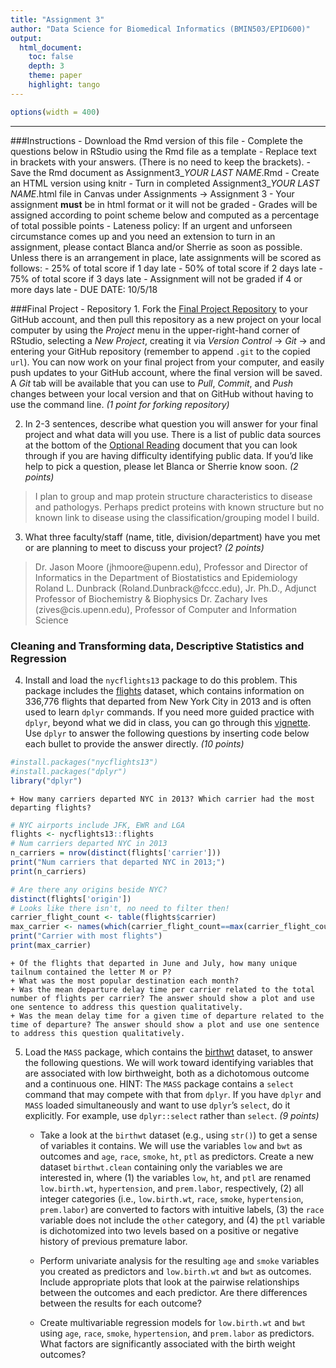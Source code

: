 ```yaml
---
title: "Assignment 3"
author: "Data Science for Biomedical Informatics (BMIN503/EPID600)"
output: 
  html_document:
    toc: false 
    depth: 3 
    theme: paper 
    highlight: tango
---
```

    
```r
options(width = 400)
```   
***

###Instructions
- Download the Rmd version of this file
- Complete the questions below in RStudio using the Rmd file as a template 
- Replace text in brackets with your answers. (There is no need to keep the brackets).
- Save the Rmd document as Assignment3_*YOUR LAST NAME*.Rmd
- Create an HTML version using knitr
- Turn in completed Assignment3_*YOUR LAST NAME*.html file in Canvas under Assignments -> Assignment 3
- Your assignment **must** be in html format or it will not be graded
- Grades will be assigned according to point scheme below and computed as a percentage of total possible points
- Lateness policy: If an urgent and unforseen circumstance comes up and you need an extension to turn in an assignment, please contact Blanca and/or Sherrie as soon as possible. Unless there is an arrangement in place, late assignments will be scored as follows: 
    - 25% of total score if 1 day late
    - 50% of total score if 2 days late
    - 75%  of total score if 3 days late
    - Assignment will not be graded if 4 or more days late
- DUE DATE: 10/5/18


###Final Project - Repository
1. Fork the [Final Project Repository](https://github.com/HimesGroup/BMIN503_Final_Project) to your GitHub account, and then pull this repository as a new project on your local computer by using the _Project_ menu in the upper-right-hand corner of RStudio, selecting a _New Project_, creating it via _Version Control_ -> _Git_ -> and entering your GitHub repository (remember to append `.git` to the copied `url`). You can now work on your final project from your computer, and easily push updates to your GitHub account, where the final version will be saved. A _Git_ tab will be available that you can use to _Pull_, _Commit_, and _Push_ changes between your local version and that on GitHub without having to use the command line. *(1 point for forking repository)*

2. In 2-3 sentences, describe what question you will answer for your final project and what data will you use. There is a list of public data sources at the bottom of the [Optional Reading](https://github.com/HimesGroup/BMIN503/blob/master/Module1_Optional_Reading.Rmd) document that you can look through if you are having difficulty identifying public data. If you'd like help to pick a question, please let Blanca or Sherrie know soon. *(2 points)*

> I plan to group and map protein structure characteristics to disease and pathologys. Perhaps predict proteins with known structure but no known link to disease using the classification/grouping model I build.

3. What three faculty/staff (name, title, division/department) have you met or are planning to meet to discuss your project? *(2 points)*

> Dr. Jason Moore (jhmoore@upenn.edu), Professor and Director of Informatics in the Department of Biostatistics and Epidemiology
> Roland L. Dunbrack (Roland.Dunbrack@fccc.edu), Jr. Ph.D., Adjunct Professor of Biochemistry & Biophysics
> Dr. Zachary Ives (zives@cis.upenn.edu), Professor of Computer and Information Science 

### Cleaning and Transforming data, Descriptive Statistics and Regression
4. Install and load the `nycflights13` package to do this problem. This package includes the [flights](https://www.rdocumentation.org/packages/nycflights13/versions/1.0.0/topics/flights) dataset, which contains information on 336,776 flights that departed from New York City in 2013 and is often used to learn `dplyr` commands. If you need more guided practice with `dplyr`, beyond what we did in class, you can go through this [vignette](https://cran.r-project.org/web/packages/dplyr/vignettes/dplyr.html). Use `dplyr` to answer the following questions by inserting code below each bullet to provide the answer directly. *(10 points)*

```r
#install.packages("nycflights13")
#install.packages("dplyr")
library("dplyr")
```


    + How many carriers departed NYC in 2013? Which carrier had the most departing flights?
  
```r
# NYC airports include JFK, EWR and LGA
flights <- nycflights13::flights
# Num carriers departed NYC in 2013
n_carriers = nrow(distinct(flights['carrier']))
print("Num carriers that departed NYC in 2013;")
print(n_carriers)

# Are there any origins beside NYC?
distinct(flights['origin'])
# Looks like there isn't, no need to filter then!
carrier_flight_count <- table(flights$carrier)
max_carrier <- names(which(carrier_flight_count==max(carrier_flight_count)))
print("Carrier with most flights")
print(max_carrier)
```

    
    + Of the flights that departed in June and July, how many unique tailnum contained the letter M or P?
    + What was the most popular destination each month?
    + Was the mean departure delay time per carrier related to the total number of flights per carrier? The answer should show a plot and use one sentence to address this question qualitatively.
    + Was the mean delay time for a given time of departure related to the time of departure? The answer should show a plot and use one sentence to address this question qualitatively.


5. Load the `MASS` package, which contains the  [birthwt](https://stat.ethz.ch/R-manual/R-devel/library/MASS/html/birthwt.html) dataset, to answer the following questions. We will work toward identifying variables that are associated with low birthweight, both as a dichotomous outcome and a continuous one. HINT: The `MASS` package contains a `select` command that may compete with that from `dplyr`. If you have `dplyr` and `MASS` loaded simultaneously and want to use `dplyr`'s `select`, do it explicitly. For example, use `dplyr::select` rather than `select`. *(9 points)*

    + Take a look at the `birthwt` dataset (e.g., using `str()`) to get a sense of variables it contains. We will use the variables `low` and `bwt` as outcomes and `age`, `race`, `smoke`, `ht`, `ptl` as predictors. Create a new dataset `birthwt.clean` containing only the variables we are interested in, where (1) the variables `low`, `ht`, and `ptl` are renamed `low.birth.wt`, `hypertension`, and `prem.labor`, respectively, (2) all integer categories (i.e., `low.birth.wt`, `race`, `smoke`, `hypertension`, `prem.labor`) are converted to factors with intuitive labels, (3) the `race` variable does not include the `other` category, and (4) the `ptl` variable is dichotomized into two levels based on a positive or negative history of previous premature labor. 
    
    + Perform univariate analysis for the resulting `age` and `smoke` variables you created as predictors and `low.birth.wt` and `bwt` as outcomes. Include appropriate plots that look at the pairwise relationships between the outcomes and each predictor. Are there differences between the results for each outcome?
    
    + Create multivariable regression models for `low.birth.wt` and `bwt` using `age`, `race`, `smoke`, `hypertension`, and `prem.labor` as predictors. What factors are significantly associated with the birth weight outcomes?




